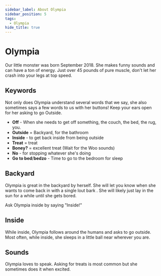 ```yaml
---
sidebar_label: About Olympia
sidebar_position: 5
tags:
  - Olympia
hide_title: true
---
```


# Olympia

Our little monster was born September 2018. She makes funny sounds and can have a ton of energy. Just over 45 pounds of pure muscle, don't let her crash into your legs at top speed.

## Keywords

Not only does Olympia understand several words that we say, she also sometimes says a few words to us with her buttons! Keep your ears open for her asking to go Outside.

- **Off** - When she needs to get off something, the couch, the bed, the rug, you.
- **Outside** = Backyard, for the bathroom
- **Inside** - to get back inside from being outside
- **Treat** = treat
- **Boney?** = excellent treat (Wait for the Woo sounds)
- **No** - for stopping whatever she's doing
- **Go to bed**/**bedzo** - Time to go to the bedroom for sleep

## Backyard

Olympia is great in the backyard by herself. She will let you know when she wants to come back in with a single lout bark <i class="fa-solid fa-bullhorn"></i> . She will likely just lay in the sun for a while until she gets bored.

Ask Olympia inside by saying "Inside!"

## Inside

While inside, Olympia follows around the humans and asks to go outside. Most often, while inside, she sleeps in a little ball near wherever you are.

## Sounds

Olympia loves to speak. Asking for treats is most common but she sometimes does it when excited.
